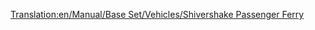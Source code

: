[[Translation:en/Manual/Base Set/Vehicles/Shivershake Passenger Ferry]]
{{nl/Schepen|Naam=Shivershake veerboot
|Afbeelding=[[File:en/Toylandpassengership.png|Shivershake veerboot]]
|Kosten=£21,325 ($42,650)
|Snelheid=64 km/h (40 mph)
|Onderhoudskosten=£1,312 ($2,624)
|Ontworpen=1977
|Levensduur=30
|Capaciteit=130 Passagiers
|Omschrijving=De Shivershake veerboot is de tweede passagiersveerboot in speelgoedland en is twee keer sneller dan de [[nl/Manual/Base Set/Vehicles/Chugger-Chug veerboot|Chugger-Chug veerboot]]. Het is gemaakt voor trage passagierstransport over lange afstanden.
|Real-life=Fictief
}}